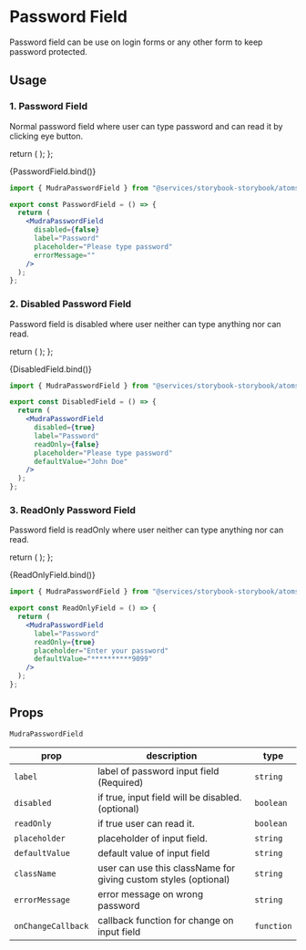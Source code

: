 
<Meta title="Atoms/Mudra Password Field" component={MudraPasswordField} />

# Password Field

Password field can be use on login forms or any other form to keep password protected.

## Usage

### 1. Password Field

Normal password field where user can type password and can read it by clicking eye button.

  return (
    <MudraPasswordField
      disabled={false}
      label="Password"
      placeholder="Please type password"
      errorMessage=""
    />
  );
};

<Canvas>
  <Story name="PasswordField">{PasswordField.bind()}</Story>
</Canvas>

```jsx
import { MudraPasswordField } from "@services/storybook-storybook/atoms/index";

export const PasswordField = () => {
  return (
    <MudraPasswordField
      disabled={false}
      label="Password"
      placeholder="Please type password"
      errorMessage=""
    />
  );
};
```

### 2. Disabled Password Field

Password field is disabled where user neither can type anything nor can read.

  return (
    <MudraPasswordField
      disabled={true}
      label="Password"
      readOnly={false}
      placeholder="Please type password"
      defaultValue="John Doe"
    />
  );
};

<Canvas>
  <Story name="DisabledField">{DisabledField.bind()}</Story>
</Canvas>

```jsx
import { MudraPasswordField } from "@services/storybook-storybook/atoms/index";

export const DisabledField = () => {
  return (
    <MudraPasswordField
      disabled={true}
      label="Password"
      readOnly={false}
      placeholder="Please type password"
      defaultValue="John Doe"
    />
  );
};
```

### 3. ReadOnly Password Field

Password field is readOnly where user neither can type anything nor can read.

  return (
    <MudraPasswordField
      label="Password"
      readOnly={true}
      placeholder="Enter your password"
      defaultValue="**********9099"
    />
  );
};

<Canvas>
  <Story name="ReadOnlyField">{ReadOnlyField.bind()}</Story>
</Canvas>

```jsx
import { MudraPasswordField } from "@services/storybook-storybook/atoms/index";

export const ReadOnlyField = () => {
  return (
    <MudraPasswordField
      label="Password"
      readOnly={true}
      placeholder="Enter your password"
      defaultValue="**********9099"
    />
  );
};
```

## Props

`MudraPasswordField`

<div style={{overflowX: 'auto'}}>

| prop               | description                                                     | type       |
| ------------------ | --------------------------------------------------------------- | ---------- |
| `label`            | label of password input field (Required)                        | `string`   |
| `disabled`         | if true, input field will be disabled. (optional)               | `boolean`  |
| `readOnly`         | if true user can read it.                                       | `boolean`  |
| `placeholder`      | placeholder of input field.                                     | `string`   |
| `defaultValue`     | default value of input field                                    | `string`   |
| `className`        | user can use this className for giving custom styles (optional) | `string`   |
| `errorMessage`     | error message on wrong password                                 | `string`   |
| `onChangeCallback` | callback function for change on input field                     | `function` |

</div>
